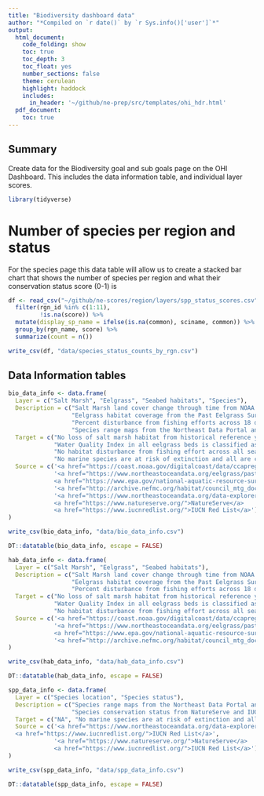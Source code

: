 ```yaml
---
title: "Biodiversity dashboard data"
author: "*Compiled on `r date()` by `r Sys.info()['user']`*"
output: 
  html_document:
    code_folding: show
    toc: true
    toc_depth: 3
    toc_float: yes
    number_sections: false
    theme: cerulean
    highlight: haddock
    includes: 
      in_header: '~/github/ne-prep/src/templates/ohi_hdr.html'
  pdf_document:
    toc: true
---
```


## Summary

Create data for the Biodiversity goal and sub goals page on the OHI Dashboard. This includes the data information table, and individual layer scores.

```r
library(tidyverse)
```


# Number of species per region and status

For the species page this data table will allow us to create a stacked bar chart that shows the number of species per region and what their conservation status score (0-1) is

```r
df <- read_csv("~/github/ne-scores/region/layers/spp_status_scores.csv") %>%
  filter(rgn_id %in% c(1:11),
         !is.na(score)) %>%
  mutate(display_sp_name = ifelse(is.na(common), sciname, common)) %>%
  group_by(rgn_name, score) %>%
  summarize(count = n())

write_csv(df, "data/species_status_counts_by_rgn.csv")
```


## Data Information tables

```r
bio_data_info <- data.frame(
  Layer = c("Salt Marsh", "Eelgrass", "Seabed habitats", "Species"),
  Description = c("Salt Marsh land cover change through time from NOAA's Coastal Change Analysis Program (C-CAP)",
                  "Eelgrass habitat coverage from the Past Eelgrass Surveys data layer from the Northeast Data Portal plus Water quality index values for all eelgrass beds from the EPA's National Coastal Condition Assessment Water Quality Index data",
                  "Percent disturbance from fishing efforts across 18 different seabed habitats types as calculated the the Fishing Effects model developed by the New England Fishery Management Council",
                  "Species range maps from the Northeast Data Portal and International Union for Conservation of Nature’s (IUCN) and Species conservation status from NatureServe and IUCN"),
  Target = c("No loss of salt marsh habitat from historical reference year (~1850’s)",
             "Water Quality Index in all eelgrass beds is classified as “Good” by the EPA",
             "No habitat disturbance from fishing effort across all seabed habitat types",
             "No marine species are at risk of extinction and all are classified as of Least Concern using The International Union for Conservation of Nature’s (IUCN) Red List of Threatened Species criteria"),
  Source = c('<a href="https://coast.noaa.gov/digitalcoast/data/ccapregional.html">NOAA Coastal Change Analysis Program (C-CAP)</a>',
             '<a href="https://www.northeastoceandata.org/eelgrass/past-eelgrass-surveys/">NE Ocean Data Portal</a>
             <a href="https://www.epa.gov/national-aquatic-resource-surveys/ncca">EPA National Coastal Condition Assessment</a>',
             '<a href="http://archive.nefmc.org/habitat/council_mtg_docs/June2009/Doc4_SASI_summary.pdf">NEFSC Fishing Effects Model</a>',
             '<a href="https://www.northeastoceandata.org/data-explorer/?mammals-turtles">NE Ocean Data Portal</a>
             <a href="https://www.natureserve.org/">NatureServe</a>
             <a href="https://www.iucnredlist.org/">IUCN Red List</a>')
)

write_csv(bio_data_info, "data/bio_data_info.csv")

DT::datatable(bio_data_info, escape = FALSE)
```


```r
hab_data_info <- data.frame(
  Layer = c("Salt Marsh", "Eelgrass", "Seabed habitats"),
  Description = c("Salt Marsh land cover change through time from NOAA's Coastal Change Analysis Program (C-CAP)",
                  "Eelgrass habitat coverage from the Past Eelgrass Surveys data layer from the Northeast Data Portal plus Water quality index values for all eelgrass beds from the EPA's National Coastal Condition Assessment Water Quality Index data",
                  "Percent disturbance from fishing efforts across 18 different seabed habitats types as calculated the the Fishing Effects model developed by the New England Fishery Management Council"),
  Target = c("No loss of salt marsh habitat from historical reference year (~1850’s)",
             "Water Quality Index in all eelgrass beds is classified as “Good” by the EPA",
             "No habitat disturbance from fishing effort across all seabed habitat types"),
  Source = c('<a href="https://coast.noaa.gov/digitalcoast/data/ccapregional.html">NOAA Coastal Change Analysis Program (C-CAP)</a>',
             '<a href="https://www.northeastoceandata.org/eelgrass/past-eelgrass-surveys/">NE Ocean Data Portal</a>
             <a href="https://www.epa.gov/national-aquatic-resource-surveys/ncca">EPA National Coastal Condition Assessment</a>',
             '<a href="http://archive.nefmc.org/habitat/council_mtg_docs/June2009/Doc4_SASI_summary.pdf">NEFSC Fishing Effects Model</a>')
)

write_csv(hab_data_info, "data/hab_data_info.csv")

DT::datatable(hab_data_info, escape = FALSE)
```


```r
spp_data_info <- data.frame(
  Layer = c("Species location", "Species status"),
  Description = c("Species range maps from the Northeast Data Portal and International Union for Conservation of Nature’s (IUCN)", 
                  "Species conservation status from NatureServe and IUCN"),
  Target = c("NA", "No marine species are at risk of extinction and all are classified as of Least Concern using The International Union for Conservation of Nature’s (IUCN) Red List of Threatened Species criteria"),
  Source = c('<a href="https://www.northeastoceandata.org/data-explorer/?mammals-turtles">NE Ocean Data Portal</a>
  <a href="https://www.iucnredlist.org/">IUCN Red List</a>',
             '<a href="https://www.natureserve.org/">NatureServe</a>
             <a href="https://www.iucnredlist.org/">IUCN Red List</a>')
)

write_csv(spp_data_info, "data/spp_data_info.csv")

DT::datatable(spp_data_info, escape = FALSE)
```